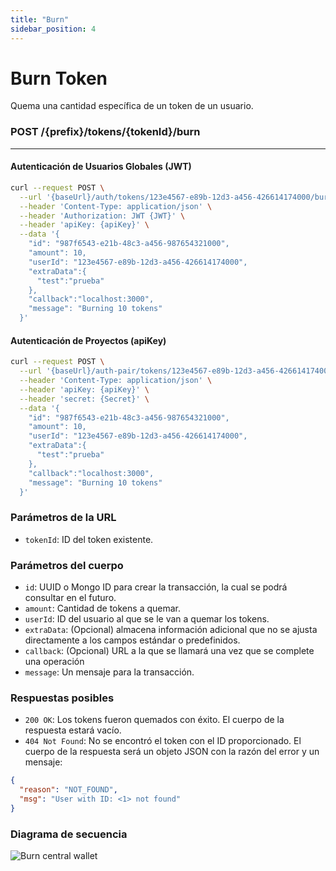 ```yaml
---
title: "Burn"
sidebar_position: 4
---
```


# Burn Token

Quema una cantidad específica de un token de un usuario.

### <span>POST</span> /{prefix}/tokens/{tokenId}/burn

---

#### Autenticación de Usuarios Globales (JWT)

```bash
curl --request POST \
  --url '{baseUrl}/auth/tokens/123e4567-e89b-12d3-a456-426614174000/burn' \
  --header 'Content-Type: application/json' \
  --header 'Authorization: JWT {JWT}' \
  --header 'apiKey: {apiKey}' \
  --data '{
    "id": "987f6543-e21b-48c3-a456-987654321000",
    "amount": 10,
    "userId": "123e4567-e89b-12d3-a456-426614174000",
    "extraData":{
      "test":"prueba"
    },
    "callback":"localhost:3000",
    "message": "Burning 10 tokens"
  }'
```

#### Autenticación de Proyectos (apiKey)

```bash
curl --request POST \
  --url '{baseUrl}/auth-pair/tokens/123e4567-e89b-12d3-a456-426614174000/burn' \
  --header 'Content-Type: application/json' \
  --header 'apiKey: {apiKey}' \
  --header 'secret: {Secret}' \
  --data '{
    "id": "987f6543-e21b-48c3-a456-987654321000",
    "amount": 10,
    "userId": "123e4567-e89b-12d3-a456-426614174000",
    "extraData":{
      "test":"prueba"
    },
    "callback":"localhost:3000",
    "message": "Burning 10 tokens"
  }'
```

### Parámetros de la URL

- `tokenId`: ID del token existente.

### Parámetros del cuerpo

- `id`: UUID o Mongo ID para crear la transacción, la cual se podrá consultar en el futuro.
- `amount`: Cantidad de tokens a quemar.
- `userId`: ID del usuario al que se le van a quemar los tokens.
- `extraData`: (Opcional) almacena información adicional que no se ajusta directamente a los campos estándar o predefinidos.
- `callback`: (Opcional) URL a la que se llamará una vez que se complete una operación
- `message`: Un mensaje para la transacción.

### Respuestas posibles

- `200 OK`: Los tokens fueron quemados con éxito. El cuerpo de la respuesta estará vacío.
- `404 Not Found`: No se encontró el token con el ID proporcionado. El cuerpo de la respuesta será un objeto JSON con la razón del error y un mensaje:

```json
{
  "reason": "NOT_FOUND",
  "msg": "User with ID: <1> not found"
}
```

### Diagrama de secuencia

![Burn central wallet](/img/docs/tokens/burnToken.png)
